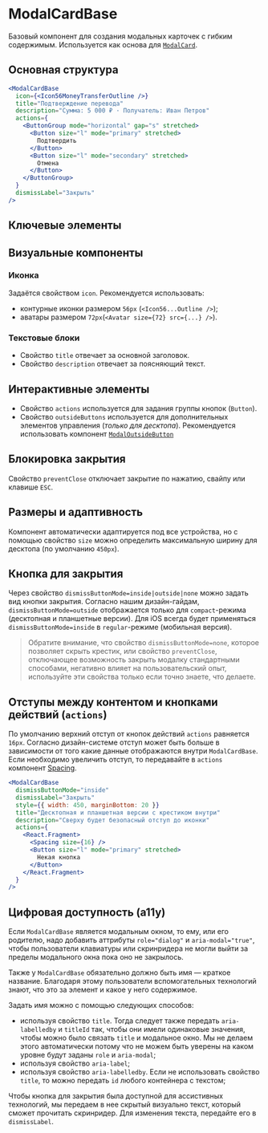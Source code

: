 <Overview>

# ModalCardBase

Базовый компонент для создания модальных карточек с гибким содержимым.
Используется как основа для [`ModalCard`](#/ModalCard).

</Overview>

## Основная структура

```jsx
<ModalCardBase
  icon={<Icon56MoneyTransferOutline />}
  title="Подтверждение перевода"
  description="Сумма: 5 000 ₽ · Получатель: Иван Петров"
  actions={
    <ButtonGroup mode="horizontal" gap="s" stretched>
      <Button size="l" mode="primary" stretched>
        Подтвердить
      </Button>
      <Button size="l" mode="secondary" stretched>
        Отмена
      </Button>
    </ButtonGroup>
  }
  dismissLabel="Закрыть"
/>
```

## Ключевые элементы

## Визуальные компоненты

### Иконка

Задаётся свойством `icon`. Рекомендуется использовать:

- контурные иконки размером `56px` (`<Icon56...Outline />`);
- аватары размером `72px`(`<Avatar size={72} src={...} />`).

### Текстовые блоки

- Свойство `title` отвечает за основной заголовок.
- Свойство `description` отвечает за поясняющий текст.

## Интерактивные элементы

- Свойство `actions` используется для задания группы кнопок (`Button`).
- Свойство `outsideButtons` используется для дополнительных элементов управления (_только для десктопа_).
  Рекомендуется использовать компонент [`ModalOutsideButton`](#/ModalOutsideButton)

## Блокировка закрытия

Свойство `preventClose` отключает закрытие по нажатию, свайпу или клавише `ESC`.

## Размеры и адаптивность

Компонент автоматически адаптируется под все устройства, но с помощью свойство `size` можно определить
максимальную ширину для десктопа (по умолчанию `450px`).

## Кнопка для закрытия

Через свойство `dismissButtonMode=inside|outside|none` можно задать вид кнопки закрытия.
Согласно нашим дизайн-гайдам, `dismissButtonMode=outside` отображается только для `compact`-режима (десктопная и планшетные версии).
Для iOS всегда будет применяться `dismissButtonMode=inside` в `regular`-режиме (мобильная версия).

> Обратите внимание, что свойство `dismissButtonMode=none`, которое позволяет скрыть крестик, или свойство `preventClose`,
> отключающее возможность закрыть модалку стандартными способами,
> негативно влияет на пользовательский опыт, используйте эти свойства только если точно знаете, что делаете.

## Отступы между контентом и кнопками действий (`actions`)

По умолчанию верхний отступ от кнопок действий `actions` равняется `16px`. Согласно дизайн-системе отступ может быть
больше в зависимости от того какие данные отображаются внутри `ModalCardBase`.
Если необходимо увеличить отступ, то передавайте в `actions` компонент [Spacing](#/Spacing).

```jsx
<ModalCardBase
  dismissButtonMode="inside"
  dismissLabel="Закрыть"
  style={{ width: 450, marginBottom: 20 }}
  title="Десктопная и планшетная версии с крестиком внутри"
  description="Сверху будет безопасный отступ до иконки"
  actions={
    <React.Fragment>
      <Spacing size={16} />
      <Button size="l" mode="primary" stretched>
        Некая кнопка
      </Button>
    </React.Fragment>
  }
/>
```

## Цифровая доступность (a11y)

Если `ModalCardBase` является модальным окном, то ему, или его родителю,
надо добавить аттрибуты `role="dialog"` и `aria-modal="true"`, чтобы пользователи клавиатуры или скринридера
не могли выйти за пределы модального окна пока оно не закрылось.

Также у `ModalCardBase` обязательно должно быть имя — краткое название. Благодаря этому пользователи вспомогательных
технологий знают, что это за элемент и какое у него содержимое.

Задать имя можно с помощью следующих способов:

- используя свойство `title`. Тогда следует также передать `aria-labelledby` и `titleId` так,
  чтобы они имели одинаковые значения, чтобы можно было связать `title` и модальное окно.
  Мы не делаем этого автоматически потому что не можем быть уверены на каком уровне будут заданы `role` и `aria-modal`;
- используя свойство `aria-label`;
- используя свойство `aria-labelledby`. Если не использовать свойство `title`, то можно передать `id` любого контейнера
  с текстом;

Чтобы кнопка для закрытия была доступной для ассистивных технологий, мы передаем в нее скрытый визуально текст,
который сможет прочитать скринридер. Для изменения текста, передайте его в `dismissLabel`.
